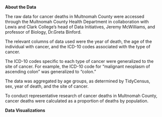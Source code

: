 **About the Data**

The raw data for cancer deaths in Multnomah County were accessed through the Multnomah County Health Department in collaboration with Lewis and Clark College's head of Data Initiatives, Jeremy McWilliams, and professor of Biology, Dr.Greta Binford.

The relevant columns of data used were the year of death, the age of the individual with cancer, and the ICD-10 codes associated with the type of cancer.

The ICD-10 codes specific to each type of cancer were generalized to the site of cancer. For example, the ICD-10 code for "malignant neoplasm of ascending colon" was generalized to "colon."

The data was aggregated by age groups, as determined by TidyCensus, sex, year of death, and the site of cancer.

To conduct representative research of cancer deaths in Multnomah County, cancer deaths were calculated as a proportion of deaths by population.

**Data Visualizations**
